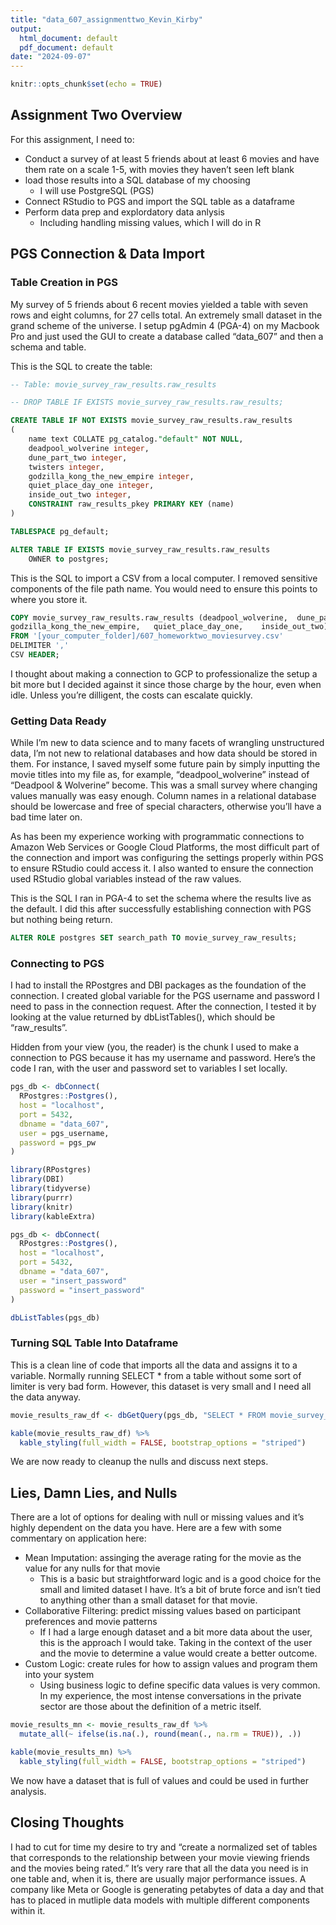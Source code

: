 ```yaml
---
title: "data_607_assignmenttwo_Kevin_Kirby"
output:
  html_document: default
  pdf_document: default
date: "2024-09-07"
---
```


```r
knitr::opts_chunk$set(echo = TRUE)
```

## Assignment Two Overview

For this assignment, I need to:

* Conduct a survey of at least 5 friends about at least 6 movies and have them rate on a scale 1-5, with movies they haven't seen left blank
* load those results into a SQL database of my choosing
  * I will use PostgreSQL (PGS)
* Connect RStudio to PGS and import the SQL table as a dataframe
* Perform data prep and explordatory data anlysis
  * Including handling missing values, which I will do in R
  
  
## PGS Connection & Data Import

### Table Creation in PGS

My survey of 5 friends about 6 recent movies yielded a table with seven rows and eight columns, for 27 cells total. An extremely small dataset in the grand scheme of the universe. I setup pgAdmin 4 (PGA-4) on my Macbook Pro and just used the GUI to create a database called "data_607" and then a schema and table. 


This is the SQL to create the table: 

```sql
-- Table: movie_survey_raw_results.raw_results

-- DROP TABLE IF EXISTS movie_survey_raw_results.raw_results;

CREATE TABLE IF NOT EXISTS movie_survey_raw_results.raw_results
(
    name text COLLATE pg_catalog."default" NOT NULL,
    deadpool_wolverine integer,
    dune_part_two integer,
    twisters integer,
    godzilla_kong_the_new_empire integer,
    quiet_place_day_one integer,
    inside_out_two integer,
    CONSTRAINT raw_results_pkey PRIMARY KEY (name)
)

TABLESPACE pg_default;

ALTER TABLE IF EXISTS movie_survey_raw_results.raw_results
    OWNER to postgres;
```


This is the SQL to import a CSV from a local computer. I removed sensitive components of the file path name. You would need to ensure this points to where you store it.

```sql
COPY movie_survey_raw_results.raw_results (deadpool_wolverine,	dune_part_two,	twisters,	
godzilla_kong_the_new_empire,	quiet_place_day_one,	inside_out_two) 
FROM '[your_computer_folder]/607_homeworktwo_moviesurvey.csv' 
DELIMITER ',' 
CSV HEADER;
```


I thought about making a connection to GCP to professionalize the setup a bit more but I decided against it since those charge by the hour, even when idle. Unless you're dilligent, the costs can escalate quickly.

### Getting Data Ready

While I'm new to data science and to many facets of wrangling unstructured data, I'm not new to relational databases and how data should be stored in them. For instance, I saved myself some future pain by simply inputting the movie titles into my file as, for example, "deadpool_wolverine" instead of "Deadpool & Wolverine" become. This was a small survey where changing values manually was easy enough. Column names in a relational database should be lowercase and free of special characters, otherwise you'll have a bad time later on.

As has been my experience working with programmatic connections to Amazon Web Services or Google Cloud Platforms, the most difficult part of the connection and import was configuring the settings properly within PGS to ensure RStudio could access it. I also wanted to ensure the connection used RStudio global variables instead of the raw values. 

This is the SQL I ran in PGA-4 to set the schema where the results live as the default. I did this after successfully establishing connection with PGS but nothing being return.


```sql
ALTER ROLE postgres SET search_path TO movie_survey_raw_results;
```


### Connecting to PGS 

I had to install the RPostgres and DBI packages as the foundation of the connection. I created global variable for the PGS username and password I need to pass in the connection request. After the connection, I tested it by looking at the value returned by dbListTables(), which should be "raw_results".

Hidden from your view (you, the reader) is the chunk I used to make a connection to PGS because it has my username and password. Here's the code I ran, with the user and password set to variables I set locally.


```r
pgs_db <- dbConnect(
  RPostgres::Postgres(),
  host = "localhost",           
  port = 5432,                  
  dbname = "data_607", 
  user = pgs_username,       
  password = pgs_pw     
)
```

```r
library(RPostgres)
library(DBI)
library(tidyverse)
library(purrr)
library(knitr)
library(kableExtra)

```

```r
pgs_db <- dbConnect(
  RPostgres::Postgres(),
  host = "localhost",           
  port = 5432,                  
  dbname = "data_607", 
  user = "insert_password"      
  password = "insert_password"     
)
```

```r
dbListTables(pgs_db)

```


### Turning SQL Table Into Dataframe

This is a clean line of code that imports all the data and assigns it to a variable. Normally running SELECT * from a table without some sort of limiter is very bad form. However, this dataset is very small and I need all the data anyway. 

```r
movie_results_raw_df <- dbGetQuery(pgs_db, "SELECT * FROM movie_survey_raw_results.raw_results")

kable(movie_results_raw_df) %>%
  kable_styling(full_width = FALSE, bootstrap_options = "striped")
```

We are now ready to cleanup the nulls and discuss next steps.

## Lies, Damn Lies, and Nulls

There are a lot of options for dealing with null or missing values and it's highly dependent on the data you have. Here are a few with some commentary on application here:

* Mean Imputation: assinging the average rating for the movie as the value for any nulls for that movie
  * This is a basic but straightforward logic and is a good choice for the small and limited dataset I have. It's a bit of brute force and isn't tied to anything other than a small dataset for that movie.
  
* Collaborative Filtering: predict missing values based on participant preferences and movie patterns
  * If I had a large enough dataset and a bit more data about the user, this is the approach I would take. Taking in the context of the user and the movie to determine a value would create a better outcome.

* Custom Logic: create rules for how to assign values and program them into your system
  * Using business logic to define specific data values is very common. In my experience, the most intense conversations in the private sector are those about the definition of a metric itself. 


```r

movie_results_mn <- movie_results_raw_df %>%
  mutate_all(~ ifelse(is.na(.), round(mean(., na.rm = TRUE)), .))

kable(movie_results_mn) %>%
  kable_styling(full_width = FALSE, bootstrap_options = "striped")

```

We now have a dataset that is full of values and could be used in further analysis.

## Closing Thoughts

I had to cut for time my desire to try and "create a normalized set of tables that
corresponds to the relationship between your movie viewing friends and the movies being rated." It's very rare that all the data you need is in one table and, when it is, there are usually major performance issues. A company like Meta or Google is generating petabytes of data a day and that has to placed in mutliple data models with multiple different components within it. 



